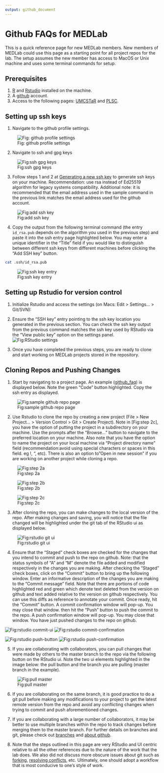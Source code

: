 ```yaml
---
output: github_document
---
```

# Github FAQs for MEDLab

This is a quick reference page for new MEDLab members. New members of MEDLab could use this page as a starting point for all project repos for the lab. The setup assumes the new member has access to MacOS or Unix machine and uses some terminal commands for setup.

## Prerequisites

1) [R](https://www.r-project.org) and [Rstudio](https://posit.co) installed on the machine.
2) A [github](https://github.com) account.
3) Access to the following pages: [UMCSTaR](https://github.com/UMCSTaR) and [PLSC](https://github.com/PLSC).

## Setting up ssh keys

1) Navigate to the github profile settings.

![Fig: github profile settings](images/github_profile_settings.png)

2) Navigate to ssh and gpg keys

![Fig:ssh gpg keys](images/ssh_gpg_keys.png)

3) Follow steps 1 and 2 at [Generating a new ssh key](https://docs.github.com/en/authentication/connecting-to-github-with-ssh/generating-a-new-ssh-key-and-adding-it-to-the-ssh-agent#generating-a-new-ssh-key) to generate ssh keys on your machine. Recommendation: use rsa instead of Ed25519 algorithm for legacy systems compatibility. Additional note: it is recommended that the email address used in the sample command in the previous link matches the email address used for the github account.

![Fig:add ssh key](images/adding_ssh_key.png)

4) Copy the output from the following terminal command (the entry `id_rsa.pub` depends on the algorithm you used in the previous step) and paste it into the ssh entry page highlighted below. You may enter a unique identifier in the "Title" field if you would like to distinguish between different ssh keys from different machines before clicking the "Add SSH key" button.
```bash
cat .ssh/id_rsa.pub
```

![Fig:ssh key entry](images/ssh_key_entry.png)

## Setting up Rstudio for version control

1) Initialize Rstudio and access the settings (on Macs: Edit > Settings... > Git/SVN):

2) Ensure the "SSH key" entry pointing to the ssh key location you generated in the previous section. You can check the ssh key output from the previous command matches the ssh key used by RStudio via the "View public key" option on the settings panel.
![Fig:RStudio settings](images/rstudio_settings.png)

3) Once you have completed the previous steps, you are ready to clone and start working on MEDLab projects stored in the repository. 

## Cloning Repos and Pushing Changes

1) Start by navigating to a project page. An example ([github_faq](https://github.com/UMCSTaR/github_faq)) is displayed below. Note the green "Code" button highlighted. Copy the ssh entry as displayed.

![Fig:sample github repo page](images/sample_github_repo.png)

2) Use Rstudio to clone the repo by creating a new project (File > New Project... > Version Control > Git > Create Project). Note in [Fig:step 2c], you have the option of putting the project in a subdirectory on your machine. Use the prompts after the "Browse..." button to navigate to the preferred location on your machine. Also note that you have the option to name the project on your local machine via "Project directory name" field (recommendation:avoid using special characters or spaces in this field. eg !, ", etc). There is also an option to "Open in new session" if you are working on another project while cloning a repo.

![Fig:step 2a](images/new_proj_wizard1.png)


![Fig:step 2b](images/new_proj_wizard2.png)


![Fig:step 2c](images/new_proj_wizard3.png)


3) After cloning the repo, you can make changes to the local version of the repo. After making changes and saving, you will notice that the file changed will be highlighted under the git tab of the RStudio ui as displayed below.

![Fig:rstudio git ui](images/rstudio_git_ui.png)

4) Ensure that the "Staged" check boxes are checked for the changes that you intend to commit and push to the repo on github. Note: that the status symbols of "A" and "M" denote the file added and modified respectively in the changes you are making. After checking the "Staged" check boxes, click on the "Commit" button to bring up the following window. Enter an informative description of the changes you are making to the "Commit message" field. Note that there are portions of code highlighted red and green which denote text deleted from the version on github and text added relative to the version on github respectively. You can use this diffs as reference to annotate your commit. Once ready, hit the "Commit" button. A commit confirmation window will pop-up. You may close that window. then hit the "Push" button to push the commit to the repo. A push confirmation window will pop-up. You may close that window. You have just pushed changes to the repo on github.

![Fig:rstudio commit-ui](images/commit_message.png)
![Fig:rstudio commit-confirmation](images/commit_confirm.png)

![Fig:rstudio push-button](images/push_button.png)
![Fig:rstudio push-confirmation](images/push_confirm.png)


5) If you are collaborating with collaborators, you can pull changes that were made by others to the master branch to the repo via the following button on the RStudio ui. Note the two ui elements highlighted in the image below: the pull button and the branch you are pulling (master branch in the example). 

![Fig:pull master](images/pull_button.png)

6) If you are collaborating on the same branch, it is good practice to do a git pull before making any modifications to your project to get the latest remote version from the repo and avoid any conflicting changes when trying to commit and push aforementioned changes.

7) If you are collaborating with a large number of collaborators, it may be better to use multiple branches within the repo to track changes before merging them to the master branch. For further details on branches and git, please check out [branches](https://docs.github.com/en/pull-requests/collaborating-with-pull-requests/proposing-changes-to-your-work-with-pull-requests/about-branches) and [about github](https://docs.github.com/en/get-started/using-git/about-git). 

8) Note that the steps outlined in this page are very RStudio and UI centric relative to all the other references due to the nature of the work that the lab does. We also did not discuss more obscure issues about git such as [forking](https://docs.github.com/en/get-started/quickstart/fork-a-repo), [resolving conflicts](https://docs.github.com/en/pull-requests/collaborating-with-pull-requests/addressing-merge-conflicts/resolving-a-merge-conflict-on-github), etc. Ultimately, one should adopt a workflow that is most conducive to one's style of work.

